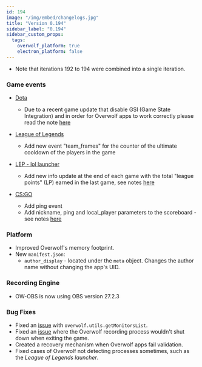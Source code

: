 ```yaml
---
id: 194
image: "/img/embed/changelogs.jpg"
title: "Version 0.194"
sidebar_label: "0.194"
sidebar_custom_props:
  tags:
    overwolf_platform: true
    electron_platform: false
---
```


* Note that iterations 192 to 194 were combined into a single iteration. 

### Game events

* [Dota](/api/game-data/supported-games/dota-2)
  * Due to a recent game update that disable GSI (Game State Integration) and in order for Overwolf apps to work correctly please read the note [here](/api/game-data/supported-games/dota-2)

* [League of Legends](/api/game-data/supported-games/league-of-legends)
  * Add new event "team_frames" for the counter of the ultimate cooldown of the players in the game

* [LEP - lol launcher](/api/game-data/supported-launchers/league-of-legends)
  * Add new info update at the end of each game with the total "league points" (LP) earned in the last game, see notes [here](/api/game-data/supported-launchers/league-of-legends#league_points_stats-note)

* [CS:GO](/api/game-data/supported-games/counter-strike-global-offensive)
  * Add ping event
  * Add nickname, ping and local_player parameters to the scoreboard - see notes [here](/api/game-data/supported-games/counter-strike-global-offensive#scoreboard)

### Platform
- Improved Overwolf's memory footprint.
- New `manifest.json`:
  - `author_display` - located under the `meta` object. Changes the author
  name without changing the app's UID.
  
### Recording Engine
 - OW-OBS is now using OBS version 27.2.3

### Bug Fixes
- Fixed an [issue](https://discuss.overwolf.com/t/monitorhandle-value-does-not-always-match-monitor-list-handle-values/2484) with `overwolf.utils.getMonitorsList`.
- Fixed an [issue](https://discuss.overwolf.com/t/recording-not-stopping-when-game-is-closed-cs-go-cod-warzone/2465) where the Overwolf recording process wouldn't shut down when exiting the game.
- Created a recovery mechanism when Overwolf apps fail validation.
- Fixed cases of Overwolf not detecting processes sometimes, such as the
*League of Legends launcher*.

